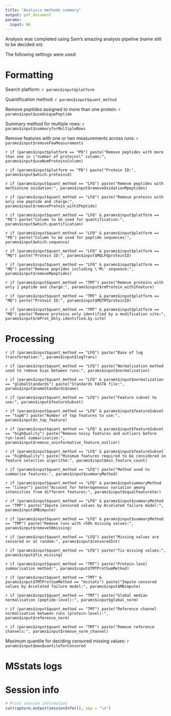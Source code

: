---
title: "Analysis methods summary"
output: pdf_document
params:
  input: NA
---

Analysis was completed using Sam's amazing analysis pipeline (name still to be decided on)

The following settings were used:

# Formatting
Search platform: `r params$input$platform`

Quantification method: `r params$input$quant_method`

Remove peptides assigned to more than one protein: `r params$input$useUniquePeptide`

Summary method for multiple rows: `r params$input$summaryforMultipleRows`

Remove features with one or two measurements across runs: `r params$input$removeFewMeasurements`

`r if (params$input$platform == "PD") paste("Remove peptides with more than one in \"number of proteins\" column:", params$input$useNumProteinsColumn)`

`r if (params$input$platform == "PD") paste("Protein ID:", params$input$which.proteinid)`

`r if (params$input$quant_method == "LFQ") paste("Remove peptides with methionine oxidation:", params$input$removeOxidationMpeptides)`

`r if (params$input$quant_method == "LFQ") paste("Remove proteins with only one peptide and charge:", params$input$removeProtein_with1Peptide)`

`r if (params$input$quant_method == "LFQ" & params$input$platform == "PD") paste("Column to be used for quantification:", params$input$which.quantification)`

`r if (params$input$quant_method == "LFQ" & params$input$platform == "PD") paste("Column to be used for peptide sequences:", params$input$which.sequence)`

`r if (params$input$quant_method == "LFQ" & params$input$platform == "MQ") paste("Protein ID:", params$input$MQLFQproteinID)`

`r if (params$input$quant_method == "LFQ" & params$input$platform == "MQ") paste("Remove peptides including \'M\' sequence:", params$input$removeMpeptides)`

`r if (params$input$quant_method == "TMT") paste("Remove proteins with only 1 peptide and charge:", params$input$rmProtein_with1Feature)`

`r if (params$input$quant_method == "TMT" & params$input$platform == "MQ") paste("Protein ID:", params$input$MQTMTproteinID)`

`r if (params$input$quant_method == "TMT" & params$input$platform == "MQ") paste("Remove proteins only identified by a modification site:", params$input$rmProt_Only.identified.by.site)`

# Processing

`r if (params$input$quant_method == "LFQ") paste("Base of log transformation:", params$input$logTrans)`

`r if (params$input$quant_method == "LFQ") paste("Normalisation method used to remove bias between runs:", params$input$normalization)`

`r if (params$input$quant_method == "LFQ" & params$input$normalization == "globalStandards") paste("Standards FASTA file:", params$input$nameStandards$name)`

`r if (params$input$quant_method == "LFQ") paste("Feature subset to use:", params$input$featureSubset)`

`r if (params$input$quant_method == "LFQ" & params$input$featureSubset == "topN") paste("Number of top features to use:", params$input$n_top_feature)`

`r if (params$input$quant_method == "LFQ" & params$input$featureSubset == "highQuality") paste("Remove noisy features and outliers before run-level summarisation:", params$input$remove_uninformative_feature_outlier)`

`r if (params$input$quant_method == "LFQ" & params$input$featureSubset == "highQuality") paste("Minimum features required to be considered in feature selection algorithm:", params$input$min_feature_count)`

`r if (params$input$quant_method == "LFQ") paste("Method used to summarise features:", params$input$summaryMethod)`

`r if (params$input$quant_method == "LFQ" & params$inputsummaryMethod == "linear") paste("Account for heterogeneous variation among intensities from different features:", params$input$equalFeatureVar)`

`r if (params$input$quant_method == "LFQ" & params$input$summaryMethod == "TMP") paste("Impute censored values by Accelated failure model:", params$input$MBimpute)`

`r if (params$input$quant_method == "LFQ" & params$input$summaryMethod == "TMP") paste("Remove runs with >50% missing values:", params$input$remove50missing)`

`r if (params$input$quant_method == "LFQ") paste("Missing values are censored or at random:", params$input$censoredInt)`

`r if (params$input$quant_method == "LFQ") paste("fix missing values:", params$input$fix_missing)`

`r if (params$input$quant_method == "TMT") paste("Protein-level summarisation method:", params$input$TMTProtSumMethod)`

`r if (params$input$quant_method == "TMT" & params$input$TMTProtSumMethod == "msstats") paste("Impute censored values by Accelated failure model:", params$input$MBimpute)`

`r if (params$input$quant_method == "TMT") paste("Global median normalisation (peptide-level):", params$input$global_norm)`

`r if (params$input$quant_method == "TMT") paste("Reference channel normalisation between runs (protein-level):", params$input$reference_norm)`

`r if (params$input$quant_method == "TMT") paste("Remove reference channels:", params$input$remove_norm_channel)`

Maximum quantile for deciding censored missing values: `r params$input$maxQuantileforCensored`

# MSstats logs

# Session info
```{r, echo=FALSE}
# Print session information
cat(capture.output(sessionInfo()), sep = "\n")
```
